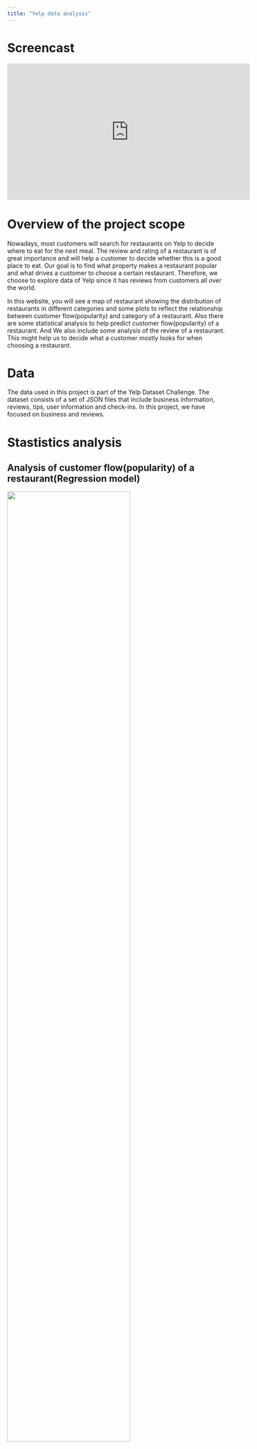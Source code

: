 ```yaml
---
title: "Yelp data analysis"
---
```


# Screencast

<iframe width="560" height="315" src="http://www.youtube.com/embed/9bZkp7q19f0?rel=0" frameborder="0" allowfullscreen></iframe>

# Overview of the project scope
Nowadays, most customers will search for restaurants on Yelp to decide where to eat for the next meal. The review and rating of a restaurant is of great importance and will help a customer to decide whether this is a good place to eat. Our goal is to find what property makes a restaurant popular and what drives a customer to choose a certain restaurant. Therefore, we choose to explore data of Yelp since it has reviews from customers all over the world.  

In this website, you will see a map of restaurant showing the distribution of restaurants in different categories and some plots to reflect the relationship between customer flow(popularity) and category of a restaurant. Also there are some statistical analysis to help predict customer flow(popularity) of a restaurant. And  We also include some analysis of the review of a restaurant. This might help us to decide what a customer mostly looks for when choosing a restaurant.

# Data
The data used in this project is part of the Yelp Dataset Challenge. The dataset consists of a set of JSON files that include business information, reviews, tips, user information and check-ins. In this project, we have focused on business and reviews.  

# Stastistics analysis
## Analysis of customer flow(popularity) of a restaurant(Regression model)
<img src="images/unnamed-chunk-8-1.jpg" style="width:75%">


## Conclusion
After constructing the regression model, we find there is association between number of review and stars, category, location, price range and business hours of a restaurant. We can see from the plots above that the model fits well.

# Visualizations
## Bubble plot showing the distribution of ratings across different categories
<img src="images/bubble plot-1.jpg" style="width:75%">

## Bubble plot showing the distribution of ratings across different cities
<img src="images/bubble plot-2-1.jpg" style="width:75%">


### Conclusion
We can see that most restaurants have main rating level are around 4.0 and 3.5. It seems that the mean rating levels among these categories and cities would be similar.
## Positivity Bar chart
<img src="images/positive bar.jpg" style="width:75%">

## Positivity Density
<img src="images/Positivity Density-1.jpg" style="width:75%">


### Conclusion
This histogram of positivity scores shows that 1-star reviews have lower positivity compared to 4 or 5-star reviews. 

## Negativity Bar Chart
<img src="images/negative bar.jpg" style="width:75%">

## Negativity Density
<img src="images/Negativity Density-1.jpg" style="width:75%">




### Conclusion
The histogram of negative reviews looks much different than the positive one. The chart is heavily skewed right. We can see that 5-star reviews aren’t completely positive all the time, though they have lower negativity than the 1 star reviews.

## Word cloud
### 5-star reviews
<img src="images/wordcloud_output_of_positive_reviews.jpg" style="width:75%">

### 1-star reviews
<img src="images/wordcloud_output_of_negative_reviews.jpg" style="width:75%">


#### Conclusion
The 5-star reviews contain many instances like “love”, “amazing”, “delicious”, “friendly”. On the contrast, the 1-star reviews use very little positive language, and instead using words like “minutes”, “horrible”, ”worst”, “frozen”, presumably after long and unfortunate waits at the establishment, and the food were not good either. 

## Customized ring plot 
<img src="images/donut charts-1.jpg" style="width:75%">


### Conclusion
From all the analysis above, we can conclude that Yelp reviews’ star ratings are significantly associated. Yelp reviews with 5-star are generally positive while Yelp reviews with 1-star are generally negative. 

# Results
Through linear regression we find that the passenger flows shown by number of review are affected by stars, cities, categories, prices and their working hours. For business owners, we may suggest that they don’t need to pay attention to the opening hours, although there’re some relationships between business hours and passenger flows. Instead, they should improve their customers exprience to receive feedbacks with higher stars.

## Usefulness of the results
Words that are frequently mentioned in reviews on Yelp might reflect what people most care when going to a restaurant. This is of great imporance as it helps restaurants to put more efforts on certain aspects and improve their business. 